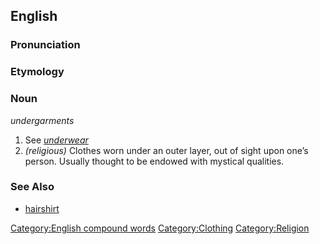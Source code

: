 ==English==

===Pronunciation===
{{substub}}

===Etymology===
{{substub}}

===Noun===
''undergarments''

# See ''[[underwear]]''
# ''(religious)'' Clothes worn under an outer layer, out of sight upon one’s person. Usually thought to be endowed with mystical qualities. 

===See Also===
* [[hairshirt]]

[[Category:English compound words]]
[[Category:Clothing]]
[[Category:Religion]]